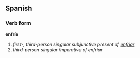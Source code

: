 ==Spanish==
===Verb form===
'''enfríe'''

# ''first-, third-person singular subjunctive present of [[enfriar]]''
# ''third-person singular imperative of enfriar''